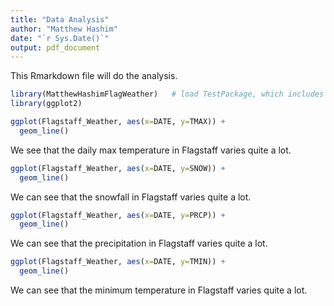 ---
title: "Data Analysis"
author: "Matthew Hashim"
date: "`r Sys.Date()`"
output: pdf_document
---

This Rmarkdown file will do the analysis.

```{r}
library(MatthewHashimFlagWeather)   # load TestPackage, which includes MaxTemp data frame.
library(ggplot2)

ggplot(Flagstaff_Weather, aes(x=DATE, y=TMAX)) +
  geom_line()
```

We see that the daily max temperature in Flagstaff varies quite a lot.

```{r}
ggplot(Flagstaff_Weather, aes(x=DATE, y=SNOW)) +
  geom_line()
```


We can see that the snowfall in Flagstaff varies quite a lot.

```{r}
ggplot(Flagstaff_Weather, aes(x=DATE, y=PRCP)) +
  geom_line()
```


We can see that the precipitation in Flagstaff varies quite a lot.

```{r}
ggplot(Flagstaff_Weather, aes(x=DATE, y=TMIN)) +
  geom_line()
```


We can see that the minimum temperature in Flagstaff varies quite a lot.
